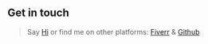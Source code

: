 ## Get in touch

> Say [Hi](https://twitter.com/RayhanH06640052) or find me on other platforms: [Fiverr](https://www.fiverr.com/rh_rahat_47) & [Github](https://github.com/Rahat47)
